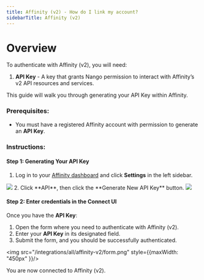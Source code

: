 ```yaml
---
title: Affinity (v2) - How do I link my account?
sidebarTitle: Affinity (v2)
---
```


# Overview

To authenticate with Affinity (v2), you will need:
1. **API Key** - A key that grants Nango permission to interact with Affinity’s v2 API resources and services.

This guide will walk you through generating your API Key within Affinity.

### Prerequisites:

- You must have a registered Affinity account with permission to generate an **API Key**.

### Instructions:

#### Step 1: Generating Your API Key
1. Log in to your [Affinity dashboard](https://affinity.co/auth/signin) and click **Settings** in the left sidebar.
<img src="/integrations/all/affinity/settings.png" />
2. Click **API**, then click the **Generate New API Key** button.
<img src="/integrations/all/affinity/api_keys.png" />


#### Step 2: Enter credentials in the Connect UI

Once you have the **API Key**:
1. Open the form where you need to authenticate with Affinity (v2).
2. Enter your **API Key** in its designated field.
3. Submit the form, and you should be successfully authenticated.


<img src="/integrations/all/affinity-v2/form.png" style={{maxWidth: "450px" }}/>

You are now connected to Affinity (v2).
